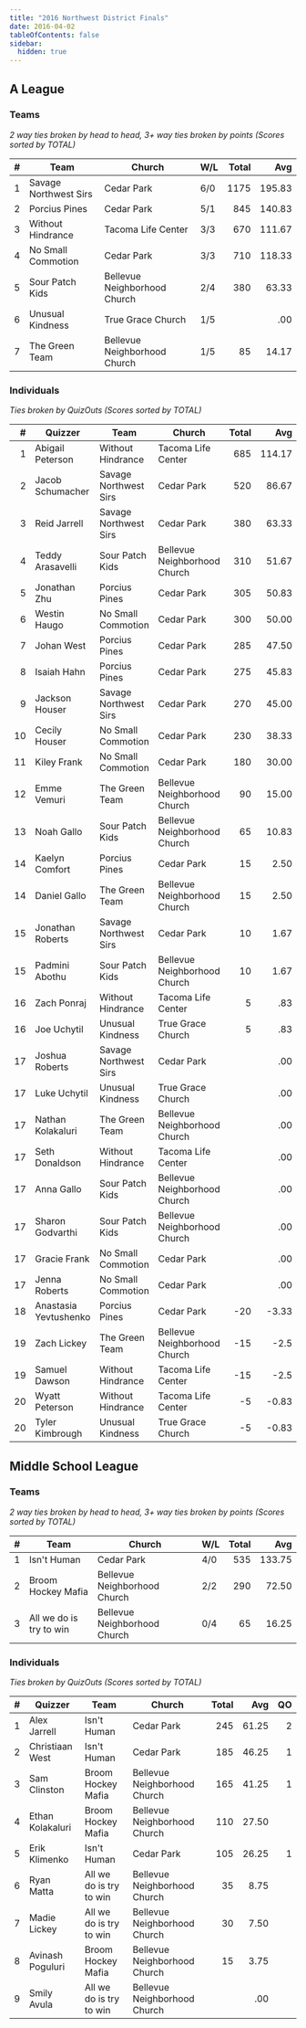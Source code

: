 ```yaml
---
title: "2016 Northwest District Finals"
date: 2016-04-02
tableOfContents: false
sidebar:
  hidden: true
---
```


## A League

### Teams

*2 way ties broken by head to head, 3+ way ties broken by points (Scores sorted by TOTAL)*

|    # | Team                  | Church                       | W/L | Total |    Avg |
| ---: | --------------------- | ---------------------------- | --- | ----: | -----: |
|    1 | Savage Northwest Sirs | Cedar Park                   | 6/0 |  1175 | 195.83 |
|    2 | Porcius Pines         | Cedar Park                   | 5/1 |   845 | 140.83 |
|    3 | Without Hindrance     | Tacoma Life Center           | 3/3 |   670 | 111.67 |
|    4 | No Small Commotion    | Cedar Park                   | 3/3 |   710 | 118.33 |
|    5 | Sour Patch Kids       | Bellevue Neighborhood Church | 2/4 |   380 |  63.33 |
|    6 | Unusual Kindness      | True Grace Church            | 1/5 |       |    .00 |
|    7 | The Green Team        | Bellevue Neighborhood Church | 1/5 |    85 |  14.17 |

### Individuals

*Ties broken by QuizOuts (Scores sorted by TOTAL)*

|    # | Quizzer               | Team                  | Church                       | Total |    Avg |   QO |
| ---: | --------------------- | --------------------- | ---------------------------- | ----: | -----: | ---: |
|    1 | Abigail Peterson      | Without Hindrance     | Tacoma Life Center           |   685 | 114.17 |    4 |
|    2 | Jacob Schumacher      | Savage Northwest Sirs | Cedar Park                   |   520 |  86.67 |    4 |
|    3 | Reid Jarrell          | Savage Northwest Sirs | Cedar Park                   |   380 |  63.33 |    3 |
|    4 | Teddy Arasavelli      | Sour Patch Kids       | Bellevue Neighborhood Church |   310 |  51.67 |    4 |
|    5 | Jonathan Zhu          | Porcius Pines         | Cedar Park                   |   305 |  50.83 |    1 |
|    6 | Westin Haugo          | No Small Commotion    | Cedar Park                   |   300 |  50.00 |    2 |
|    7 | Johan West            | Porcius Pines         | Cedar Park                   |   285 |  47.50 |    2 |
|    8 | Isaiah Hahn           | Porcius Pines         | Cedar Park                   |   275 |  45.83 |    1 |
|    9 | Jackson Houser        | Savage Northwest Sirs | Cedar Park                   |   270 |  45.00 |    1 |
|   10 | Cecily Houser         | No Small Commotion    | Cedar Park                   |   230 |  38.33 |    1 |
|   11 | Kiley Frank           | No Small Commotion    | Cedar Park                   |   180 |  30.00 |    1 |
|   12 | Emme Vemuri           | The Green Team        | Bellevue Neighborhood Church |    90 |  15.00 |      |
|   13 | Noah Gallo            | Sour Patch Kids       | Bellevue Neighborhood Church |    65 |  10.83 |      |
|   14 | Kaelyn Comfort        | Porcius Pines         | Cedar Park                   |    15 |   2.50 |      |
|   14 | Daniel Gallo          | The Green Team        | Bellevue Neighborhood Church |    15 |   2.50 |      |
|   15 | Jonathan Roberts      | Savage Northwest Sirs | Cedar Park                   |    10 |   1.67 |      |
|   15 | Padmini Abothu        | Sour Patch Kids       | Bellevue Neighborhood Church |    10 |   1.67 |      |
|   16 | Zach Ponraj           | Without Hindrance     | Tacoma Life Center           |     5 |    .83 |      |
|   16 | Joe Uchytil           | Unusual Kindness      | True Grace Church            |     5 |    .83 |      |
|   17 | Joshua Roberts        | Savage Northwest Sirs | Cedar Park                   |       |    .00 |      |
|   17 | Luke Uchytil          | Unusual Kindness      | True Grace Church            |       |    .00 |      |
|   17 | Nathan Kolakaluri     | The Green Team        | Bellevue Neighborhood Church |       |    .00 |      |
|   17 | Seth Donaldson        | Without Hindrance     | Tacoma Life Center           |       |    .00 |      |
|   17 | Anna Gallo            | Sour Patch Kids       | Bellevue Neighborhood Church |       |    .00 |      |
|   17 | Sharon Godvarthi      | Sour Patch Kids       | Bellevue Neighborhood Church |       |    .00 |      |
|   17 | Gracie Frank          | No Small Commotion    | Cedar Park                   |       |    .00 |      |
|   17 | Jenna Roberts         | No Small Commotion    | Cedar Park                   |       |    .00 |      |
|   18 | Anastasia Yevtushenko | Porcius Pines         | Cedar Park                   |   -20 |  -3.33 |      |
|   19 | Zach Lickey           | The Green Team        | Bellevue Neighborhood Church |   -15 |   -2.5 |      |
|   19 | Samuel Dawson         | Without Hindrance     | Tacoma Life Center           |   -15 |   -2.5 |      |
|   20 | Wyatt Peterson        | Without Hindrance     | Tacoma Life Center           |    -5 |  -0.83 |      |
|   20 | Tyler Kimbrough       | Unusual Kindness      | True Grace Church            |    -5 |  -0.83 |      |

## Middle School League

### Teams

*2 way ties broken by head to head, 3+ way ties broken by points (Scores sorted by TOTAL)*

|    # | Team                    | Church                       | W/L | Total |    Avg |
| ---: | ----------------------- | ---------------------------- | --- | ----: | -----: |
|    1 | Isn't Human             | Cedar Park                   | 4/0 |   535 | 133.75 |
|    2 | Broom Hockey Mafia      | Bellevue Neighborhood Church | 2/2 |   290 |  72.50 |
|    3 | All we do is try to win | Bellevue Neighborhood Church | 0/4 |    65 |  16.25 |

### Individuals

*Ties broken by QuizOuts (Scores sorted by TOTAL)*

|    # | Quizzer          | Team                    | Church                       | Total |   Avg |   QO |
| ---: | ---------------- | ----------------------- | ---------------------------- | ----: | ----: | ---: |
|    1 | Alex Jarrell     | Isn't Human             | Cedar Park                   |   245 | 61.25 |    2 |
|    2 | Christiaan West  | Isn't Human             | Cedar Park                   |   185 | 46.25 |    1 |
|    3 | Sam Clinston     | Broom Hockey Mafia      | Bellevue Neighborhood Church |   165 | 41.25 |    1 |
|    4 | Ethan Kolakaluri | Broom Hockey Mafia      | Bellevue Neighborhood Church |   110 | 27.50 |      |
|    5 | Erik Klimenko    | Isn't Human             | Cedar Park                   |   105 | 26.25 |    1 |
|    6 | Ryan Matta       | All we do is try to win | Bellevue Neighborhood Church |    35 |  8.75 |      |
|    7 | Madie Lickey     | All we do is try to win | Bellevue Neighborhood Church |    30 |  7.50 |      |
|    8 | Avinash Poguluri | Broom Hockey Mafia      | Bellevue Neighborhood Church |    15 |  3.75 |      |
|    9 | Smily Avula      | All we do is try to win | Bellevue Neighborhood Church |       |   .00 |      |

